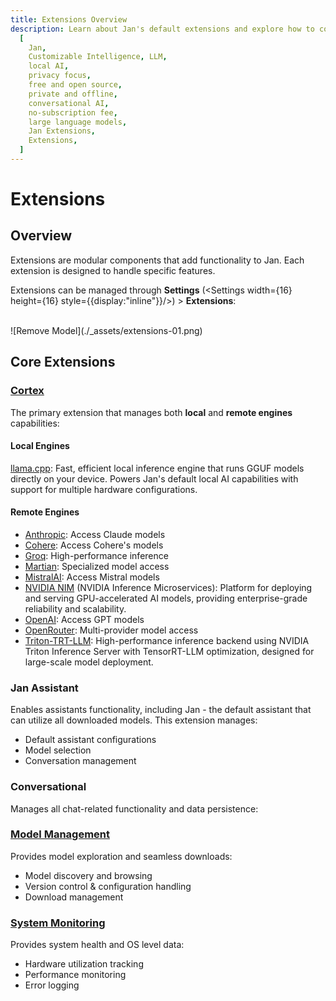 ```yaml
---
title: Extensions Overview
description: Learn about Jan's default extensions and explore how to configure them.
  [
    Jan,
    Customizable Intelligence, LLM,
    local AI,
    privacy focus,
    free and open source,
    private and offline,
    conversational AI,
    no-subscription fee,
    large language models,
    Jan Extensions,
    Extensions,
  ]
---
```




# Extensions 

## Overview
Extensions are modular components that add functionality to Jan. Each extension is designed to handle specific features. 

Extensions can be managed through **Settings** (<Settings width={16} height={16} style={{display:"inline"}}/>) > **Extensions**:

<br/>
![Remove Model](./_assets/extensions-01.png)
<br/>

## Core Extensions 

### [Cortex](/docs/extensions-settings/cortex)
The primary extension that manages both **local** and **remote engines** capabilities:

#### Local Engines
[llama.cpp](/docs/local-engines/llama-cpp): Fast, efficient local inference engine that runs GGUF models directly on your device. Powers Jan's default local AI capabilities with support for multiple hardware configurations.

#### Remote Engines
- [Anthropic](/docs/remote-models/anthropic): Access Claude models
- [Cohere](/docs/remote-models/cohere): Access Cohere's models
- [Groq](/docs/remote-models/groq): High-performance inference
- [Martian](/docs/remote-models/martian): Specialized model access
- [MistralAI](/docs/remote-models/mistralai): Access Mistral models
- [NVIDIA NIM](/docs/remote-models/nvidia-nim) (NVIDIA Inference Microservices): Platform for deploying and serving GPU-accelerated AI models, providing enterprise-grade reliability and scalability.
- [OpenAI](/docs/remote-models/openai): Access GPT models
- [OpenRouter](/docs/remote-models/openrouter): Multi-provider model access
- [Triton-TRT-LLM](/docs/remote-models/triton): High-performance inference backend using NVIDIA Triton Inference Server with TensorRT-LLM optimization, designed for large-scale model deployment.



### Jan Assistant
Enables assistants functionality, including Jan - the default assistant that can utilize all downloaded models. This extension manages:
- Default assistant configurations
- Model selection
- Conversation management

### Conversational 
Manages all chat-related functionality and data persistence:


### [Model Management](/docs/extensions-settings/model-management)
Provides model exploration and seamless downloads:
- Model discovery and browsing
- Version control & configuration handling
- Download management

### [System Monitoring](/docs/extensions-settings/system-monitoring)
Provides system health and OS level data:
- Hardware utilization tracking
- Performance monitoring
- Error logging
